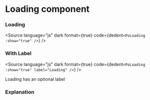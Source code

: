 # Loading component




### Loading

<Story of={PoLoadingStories.Loading} />

<Source
	language="js"
	dark
	format={true}
	code={dedent`
    <PoLoading :show="true" />
  `}
/>

### With Label

<Story of={PoLoadingStories.WithLabel} />

<Source
	language="js"
	dark
	format={true}
	code={dedent`
    <PoLoading :show="true" label="Loading" />
  `}
/>

Loading has an optional label

### Explanation

<ArgTypes of={PoLoadingStories} />
